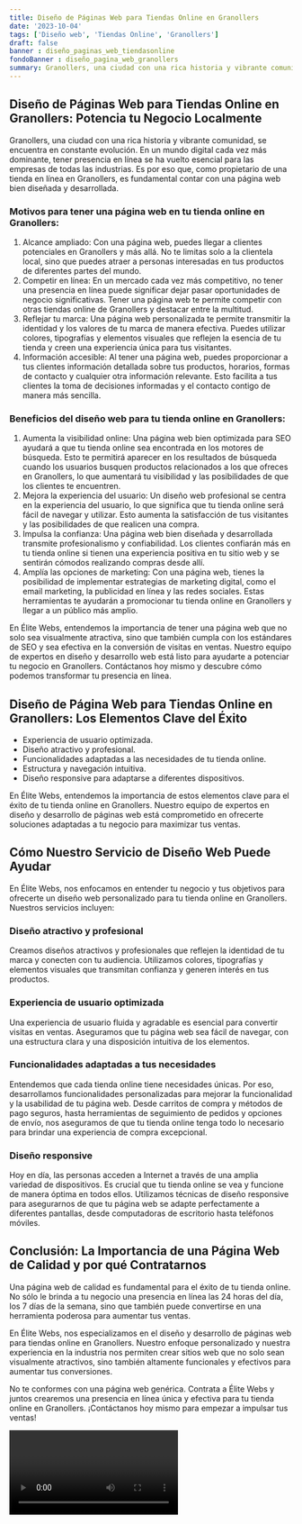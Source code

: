 ```yaml
---
title: Diseño de Páginas Web para Tiendas Online en Granollers
date: '2023-10-04'
tags: ['Diseño web', 'Tiendas Online', 'Granollers']
draft: false
banner : diseño_paginas_web_tiendasonline
fondoBanner : diseño_pagina_web_granollers
summary: Granollers, una ciudad con una rica historia y vibrante comunidad, se encuentra en constante evolución. En un mundo digital cada vez más dominante, tener presencia en línea se ha vuelto esencial para las empresas de todas las industrias. Es por eso que, como propietario de una tienda en línea en Granollers, es fundamental contar con una página web bien diseñada y desarrollada.
---
```


## Diseño de Páginas Web para Tiendas Online en Granollers: Potencia tu Negocio Localmente

Granollers, una ciudad con una rica historia y vibrante comunidad, se encuentra en constante evolución. En un mundo digital cada vez más dominante, tener presencia en línea se ha vuelto esencial para las empresas de todas las industrias. Es por eso que, como propietario de una tienda en línea en Granollers, es fundamental contar con una página web bien diseñada y desarrollada.

### Motivos para tener una página web en tu tienda online en Granollers:
1. Alcance ampliado: Con una página web, puedes llegar a clientes potenciales en Granollers y más allá. No te limitas solo a la clientela local, sino que puedes atraer a personas interesadas en tus productos de diferentes partes del mundo.
2. Competir en línea: En un mercado cada vez más competitivo, no tener una presencia en línea puede significar dejar pasar oportunidades de negocio significativas. Tener una página web te permite competir con otras tiendas online de Granollers y destacar entre la multitud.
3. Reflejar tu marca: Una página web personalizada te permite transmitir la identidad y los valores de tu marca de manera efectiva. Puedes utilizar colores, tipografías y elementos visuales que reflejen la esencia de tu tienda y creen una experiencia única para tus visitantes.
4. Información accesible: Al tener una página web, puedes proporcionar a tus clientes información detallada sobre tus productos, horarios, formas de contacto y cualquier otra información relevante. Esto facilita a tus clientes la toma de decisiones informadas y el contacto contigo de manera más sencilla.

### Beneficios del diseño web para tu tienda online en Granollers:
1. Aumenta la visibilidad online: Una página web bien optimizada para SEO ayudará a que tu tienda online sea encontrada en los motores de búsqueda. Esto te permitirá aparecer en los resultados de búsqueda cuando los usuarios busquen productos relacionados a los que ofreces en Granollers, lo que aumentará tu visibilidad y las posibilidades de que los clientes te encuentren.
2. Mejora la experiencia del usuario: Un diseño web profesional se centra en la experiencia del usuario, lo que significa que tu tienda online será fácil de navegar y utilizar. Esto aumenta la satisfacción de tus visitantes y las posibilidades de que realicen una compra.
3. Impulsa la confianza: Una página web bien diseñada y desarrollada transmite profesionalismo y confiabilidad. Los clientes confiarán más en tu tienda online si tienen una experiencia positiva en tu sitio web y se sentirán cómodos realizando compras desde allí.
4. Amplía las opciones de marketing: Con una página web, tienes la posibilidad de implementar estrategias de marketing digital, como el email marketing, la publicidad en línea y las redes sociales. Estas herramientas te ayudarán a promocionar tu tienda online en Granollers y llegar a un público más amplio.

En Élite Webs, entendemos la importancia de tener una página web que no solo sea visualmente atractiva, sino que también cumpla con los estándares de SEO y sea efectiva en la conversión de visitas en ventas. Nuestro equipo de expertos en diseño y desarrollo web está listo para ayudarte a potenciar tu negocio en Granollers. Contáctanos hoy mismo y descubre cómo podemos transformar tu presencia en línea.

<GifSeo />

<Cta />

## Diseño de Página Web para Tiendas Online en Granollers: Los Elementos Clave del Éxito

- Experiencia de usuario optimizada.
- Diseño atractivo y profesional.
- Funcionalidades adaptadas a las necesidades de tu tienda online.
- Estructura y navegación intuitiva.
- Diseño responsive para adaptarse a diferentes dispositivos.

En Élite Webs, entendemos la importancia de estos elementos clave para el éxito de tu tienda online en Granollers. Nuestro equipo de expertos en diseño y desarrollo de páginas web está comprometido en ofrecerte soluciones adaptadas a tu negocio para maximizar tus ventas. 

## Cómo Nuestro Servicio de Diseño Web Puede Ayudar

En Élite Webs, nos enfocamos en entender tu negocio y tus objetivos para ofrecerte un diseño web personalizado para tu tienda online en Granollers. Nuestros servicios incluyen:

### Diseño atractivo y profesional
Creamos diseños atractivos y profesionales que reflejen la identidad de tu marca y conecten con tu audiencia. Utilizamos colores, tipografías y elementos visuales que transmitan confianza y generen interés en tus productos.

### Experiencia de usuario optimizada
Una experiencia de usuario fluida y agradable es esencial para convertir visitas en ventas. Aseguramos que tu página web sea fácil de navegar, con una estructura clara y una disposición intuitiva de los elementos.

### Funcionalidades adaptadas a tus necesidades
Entendemos que cada tienda online tiene necesidades únicas. Por eso, desarrollamos funcionalidades personalizadas para mejorar la funcionalidad y la usabilidad de tu página web. Desde carritos de compra y métodos de pago seguros, hasta herramientas de seguimiento de pedidos y opciones de envío, nos aseguramos de que tu tienda online tenga todo lo necesario para brindar una experiencia de compra excepcional.

### Diseño responsive
Hoy en día, las personas acceden a Internet a través de una amplia variedad de dispositivos. Es crucial que tu tienda online se vea y funcione de manera óptima en todos ellos. Utilizamos técnicas de diseño responsive para asegurarnos de que tu página web se adapte perfectamente a diferentes pantallas, desde computadoras de escritorio hasta teléfonos móviles.

## Conclusión: La Importancia de una Página Web de Calidad y por qué Contratarnos

Una página web de calidad es fundamental para el éxito de tu tienda online. No sólo le brinda a tu negocio una presencia en línea las 24 horas del día, los 7 días de la semana, sino que también puede convertirse en una herramienta poderosa para aumentar tus ventas. 

En Élite Webs, nos especializamos en el diseño y desarrollo de páginas web para tiendas online en Granollers. Nuestro enfoque personalizado y nuestra experiencia en la industria nos permiten crear sitios web que no solo sean visualmente atractivos, sino también altamente funcionales y efectivos para aumentar tus conversiones.

No te conformes con una página web genérica. Contrata a Élite Webs y juntos crearemos una presencia en línea única y efectiva para tu tienda online en Granollers. ¡Contáctanos hoy mismo para empezar a impulsar tus ventas!

<Video />

<CtaBot job='Tiendas Online' city='Granollers'/>

<Gmaps query='Granollers+españa+maps' />